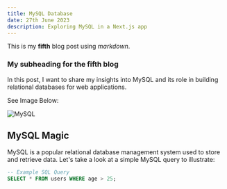 ```yaml
---
title: MySQL Database
date: 27th June 2023
description: Exploring MySQL in a Next.js app
---
```


This is my **fifth** blog post using *markdown*.

### My subheading for the fifth blog

In this post, I want to share my insights into MySQL and its role in building relational databases for web applications.

See Image Below:

![MySQL](/img/mysql.webp)

## MySQL Magic

MySQL is a popular relational database management system used to store and retrieve data. Let's take a look at a simple MySQL query to illustrate:

```sql
-- Example SQL Query
SELECT * FROM users WHERE age > 25;
```
